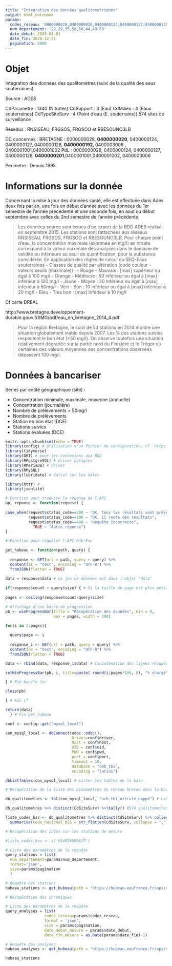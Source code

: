 ```yaml
---
title: "Integration des données qualitometriques"
output: html_notebook
params:
  codes_reseau: '0000000028,0400000020,0400000124,0400000127,0400000128,0400000192,0400003006,0400001001,0400001002,0400000201'
  num_departement: '22,29,35,56,50,44,49,53'
  date_debut: 2020-01-01
  date_fin: 2020-12-31
  pagination: 5000
---
```


# Objet

Intégration des données des qualitomètres (suivi de la qualité des eaux souterraines)

Source : ADES

CdParametre : 1340 (Nitrates)
CdSupport : 3 (Eau)
CdMilieu : 4 (Eaux souterraines)
CdTypeSiteSurv : 4 (Point d'eau (E. souterraine))
574 sites de surveillance

Réseaux : RNSISEAU, FRGSOS, FRGSOO et RBESOUNO3LB

DC concernés :
BRETAGNE : 0000000028, **0400000020**, 0400000124, 0400000127, 0400000128, **0400000192**, 0400003006 , 0400001001,0400001002
PdL : 0000000028, 0400000124, 0400000127, 0400000128, **0400000201**,0400001001,0400001002, 0400003006

Perimetre : Depuis 1995

# Informations sur la donnée

Concernant la mise à jour des données santé, elle est effectuée dans Ades deux fois par an, une fois en début d’année avec les données du 1er semestre de l’année précédente et une seconde fois, en aout ou début septembre avec celles du 2nd semestre de l’année précédente.

> Les données source sont issues d'un export de la BDD ADES réalisé en septembre 2015. Les stations sont rattachées aux réseaux RNSISEAU, FRGSOS, FRGSOO et RBESOUNO3LB. Pour chaque point d’eau, la concentration maximale (exprimée en mg/l) en nitrate correspond à la valeur maximale des analyses dans le domaine de validité ou inférieure au seuil de quantification, pour la substance considérée. 
En application des règles de calcul du SEQ-Eaux souterraines – Classes de qualité par altération (code couleur - valeurs seuils (maximale)) :
- Rouge - Mauvais : [max] supérieur ou égal à 100 mg/l
- Orange - Médiocre : 50 inférieur ou égal à [max] inférieur à 100 mg/l
- Jaune - Moyen : 20 inférieur ou égal à [max] inférieur à 50mg/l
- Vert - Bon : 10 inférieur ou égal à [max] inférieur à 20 mg/l
- Bleu - Très bon : [max] inférieur à 10 mg/l

Cf carte DREAL

http://www.bretagne.developpement-durable.gouv.fr/IMG/pdf/eau_en_bretagne_2014_4.pdf

>Pour la région Bretagne, le suivi de 54 stations en 2014 montre une situation globalement stable depuis 2007. Les ¾ des stations suivies respectent le bon état (<50 mg/l). On observe toutefois une situation relativement dégradée sur la partie nord du Finistère et le Trégor où certaines des valeurs moyennes des concentrations observées dépassent 100 mg/l.

# Données à bancariser

Séries par entité géographique (site) :

- Concentration minimale, maximale, moyenne (annuelle)
- Concentration (journalière)
- Nombre de prélèvements > 50mg/l
- Nombre de prélèvements
- Station en bon état (DCE)
- Stations suivies
- Stations évaluées (DCE)

```r
knitr::opts_chunk$set(echo = TRUE)
library(config) # Utilisation d'un fichier de configuration, cf  https://db.rstudio.com/best-practices/managing-credentials/#stored-in-a-file-with-config
library(tidyverse)
library(DBI) # pour les connexions aux BDD
library(RPostgreSQL) # driver postgres
library(RMariaDB) # driver
library(RMySQL)
library(lubridate) # calcul sur les dates

library(httr) #
library(jsonlite)

# Fonction pour traduire la réponse de l'API
api_reponse <- function(request) {
  
case_when(request$status_code==200 ~ "OK, tous les résultats sont présents dans la réponse",
          request$status_code==206 ~ "OK, il reste des résultats",
          request$status_code==400 ~ "Requête incorrecte",
            TRUE ~ "Autre réponse")
}

# Fonction pour requêter l'API Hub'Eau

get_hubeau <- function(path, query) {
  
  response <- GET(url = path, query = query) %>% 
  content(as = "text", encoding = "UTF-8") %>%
  fromJSON(flatten = TRUE)
  
data = response$data # Le jeu de données est dans l'objet "data"

if(response$count > query$size) { # Si la taille de page est plus petite que le nb de résultats, faire une boucle pour les pages suivantes
  
pages <- ceiling(response$count/query$size)

# Affichage d'une barre de progression
pb <- winProgressBar(title = "Récupération des données", min = 0,
                     max = pages, width = 300)

for(i in 2:pages){
  
  query$page <- i
  
  response_i <- GET(url = path, query = query) %>% 
  content(as = "text", encoding = "UTF-8") %>%
  fromJSON(flatten = TRUE)

data <- rbind(data, response_i$data) # Concaténation des lignes récupérées

setWinProgressBar(pb, i, title=paste( round(i/pages*100, 0), "% chargé")) # Avancement de la barre de progression

} # Fin boucle for

close(pb)

} # Fin if

return(data)
  } # Fin get_hubeau
```


```r

conf <- config::get("mysql_local")

con_mysql_local <- dbConnect(odbc::odbc(),
                             Driver=conf$driver,
                             host = conf$host,
                             UID = conf$uid,
                             PWD = conf$pwd,
                             port = conf$port,
                             timeout = 10,
                             database = "oeb_tbi",
                             encoding = "latin1")

dbListTables(con_mysql_local) # Lister les tables de la base
```

```r
# Recupération de la liste des piézomètres du réseau breton dans la base de données

db_qualitometres <- tbl(con_mysql_local, "oeb_tbi_nitrate_nappe") # Lecture de la table des piezometres

db_qualitometres %>% distinct(CdSiteSurv) %>%tally() #574 qualitometres

liste_codes_bss <- db_qualitometres %>% distinct(CdSiteSurv) %>% collect() %>%
  summarise(Code_national_BSS = str_flatten(CdSiteSurv, collapse = ",")) # Liste des piezometres pour la requete

```



```r

# Récupération des infos sur les stations de mesure

#liste_codes_bss <- c('03462X0036/P')

# Liste des paramètres de la requête
query_stations = list(
  num_departement=params$num_departement,
  format='json',
  size=params$pagination
  )

# Requête des stations
hubeau_stations <- get_hubeau(path = "https://hubeau.eaufrance.fr/api/v1/qualite_nappes/stations?", query = query_stations)

# Récupération des chroniques

# Liste des paramètres de la requête
query_analyses = list(
                 codes_reseau=params$codes_reseau,
                 format = 'json',
                 size = params$pagination,
                 date_debut_mesure = params$date_debut,
                 date_fin_mesure = as.Date(params$date_fin)-1)

# Requête des analyses
hubeau_analyses <- get_hubeau(path = "https://hubeau.eaufrance.fr/api/v1/qualite_nappes/analyses?", query=query_analyses)
```

```r
hubeau_stations
```


